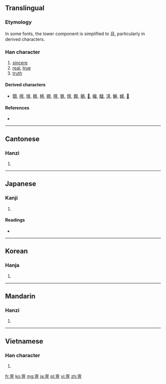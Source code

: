 ==Translingual==

===Etymology===
{{Han compound|㐭|旦|c1=s|c2=p|ls=psc}}

In some fonts, the lower component is simplified to 且, particularly in derived characters.

===Han character===
{{Han char|rn=8|rad=亠|as=11|sn=13|four=0010<sub>6</sub>|canj=卜田口一 (YWRM)}}

# [[sincere]]
# [[real]], [[true]]
# [[truth]]

====Derived characters====
* [[顫]], [[擅]], [[壇]], [[膻]], [[檀]], [[嬗]], [[氊]], [[氈]], [[儃]], [[饘]], [[鸇]], [[𧾍]], [[䁴]], [[驙]], [[澶]], [[鱣]], [[蟺]], [[𨭖]]

====References====
* {{Han ref|kx=0089.200|dkj=00328|hdz=10291.060|uh=4EB6|ud=20150|bh=DCB3|bd=56499}}

----

==Cantonese==

===Hanzi===
{{yue-hanzi|jyut=|y=taan2}}

# {{defn|lang=yue|sort=亠11}}

----

==Japanese==

===Kanji===
{{ja-kanji|grade=|rs=亠11}}

# {{defn|lang=ja|sort=亠11}}

====Readings====
* {{ja-readings|on=[[たん]] (tan), [[せん]] (sen), [[ぜん]] (zen)|kun=[[あつい]] (atsui), [[まこと]] (makoto)}}

----

==Korean==

===Hanja===
{{ko-hanja|hangeul=단|rv=dan|mr=tan}}

# {{defn|lang=ko|sort=亠11}}

----

==Mandarin==

===Hanzi===
{{cmn-hanzi|pin=[[dǎn]] ([[dan3]])|wg=tan<sup>3</sup>}}

# {{defn|lang=cmn|sort=亠11}}

----

==Vietnamese==

===Han character===
{{vi-hantu|[[đản]], [[đàn]]|rs=亠11}}

# {{defn|lang=vi|sort=亠11}}

[[fr:亶]]
[[ko:亶]]
[[mg:亶]]
[[ja:亶]]
[[pl:亶]]
[[vi:亶]]
[[zh:亶]]